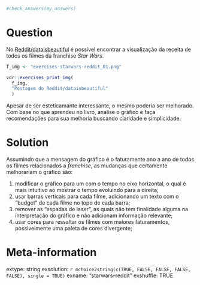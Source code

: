 ```r

#check_answers(my_answers)
```

Question
========

No [Reddit/dataisbeautiful](https://www.reddit.com/r/dataisbeautiful/comments/xoqi8w/revenue_and_budget_comparison_for_every_star_wars/)  é possível encontrar a visualização da receita de todos os filmes da franchise _Star Wars_. 

```r
f_img <- "exercises-starwars-reddit_01.png"

vdr::exercises_print_img(
  f_img,
  "Postagem do Reddit/dataisbeautiful"
  )
```

Apesar de ser esteticamante interessante, o mesmo poderia ser melhorado. Com base no que aprendeu no livro, analise o gráfico e faça recomendações para  sua melhoria buscando claridade e simplicidade.


Solution
================

Assumindo que a mensagem do gráfico é o faturamente ano a ano de todos os filmes relacionados a _franchise_, as mudanças que certamente melhorariam o gráfico são:

1. modificar o gráfico para um com o tempo no eixo horizontal, o qual é mais intuitivo ao mostrar o tempo evoluindo para a direita;
1. usar barras verticais para cada filme, adicionando um texto com o "budget" de cada filme no topo de cada barra;
1. remover as "espadas de laser", as quais não tem finalidade alguma na interpretação do gráfico e não adicionam informação relevante;
1. usar cores para ressaltar os filmes com maiores faturamentos, possivelmente uma paleta de cores  divergente;


Meta-information
================
extype: string
exsolution: `r mchoice2string(c(TRUE, FALSE, FALSE, FALSE, FALSE), single = TRUE)`
exname: "starwars--reddit"
exshuffle: TRUE

